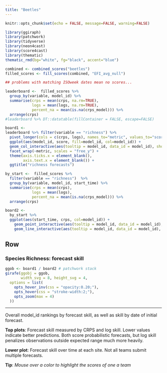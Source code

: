 ```yaml
---
title: "Beetles"
---
```


```r
knitr::opts_chunk$set(echo = FALSE, message=FALSE, warning=FALSE)
```

```r
library(ggiraph)
library(patchwork)
library(tidyverse)
library(neon4cast)
library(score4cast)
library(thematic)
thematic_rmd(bg="white", fg="black", accent="blue")

```

```r
combined <- combined_scores("beetles")
filled_scores <- fill_scores(combined, "EFI_avg_null")
```

```r

## problems with matching ISOweek dates mean no scores...

leaderboard <-  filled_scores %>% 
  group_by(variable, model_id) %>%
  summarise(crps = mean(crps, na.rm=TRUE),
            logs = mean(logs, na.rm=TRUE),
            percent_na = mean(is.na(crps_model))) %>% 
  arrange(crps)
#leaderboard %>% DT::datatable(fillContainer = FALSE, escape=FALSE)
```

<!-- Heading 1: navbar -->

```r
board1 <- 
leaderboard %>% filter(variable == "richness") %>%
  pivot_longer(cols = c(crps, logs), names_to="metric", values_to="score") %>%
  ggplot(aes(model_id, score, fill=model_id, col=model_id)) + 
  geom_col_interactive(aes(tooltip = model_id, data_id = model_id), show.legend = FALSE) + 
  facet_wrap(~metric, scales = "free_y") + 
  theme(axis.ticks.x = element_blank(),
        axis.text.x = element_blank()) + 
  ggtitle("richness forecasts")
```

```r

by_start <-  filled_scores %>% 
  filter(variable == "richness")  %>% 
  group_by(variable, model_id, start_time) %>%
  summarise(crps = mean(crps),
            logs = mean(logs),
            percent_na = mean(is.na(crps_model))) %>% 
  arrange(crps)

board2 <- 
  by_start %>% 
  ggplot(aes(start_time, crps, col=model_id)) + 
    geom_point_interactive(aes(tooltip = model_id, data_id = model_id), size=2, show.legend = FALSE) +
    geom_line_interactive(aes(tooltip = model_id, data_id = model_id), size=1, show.legend = FALSE)
```

## Row {data-height="650"}

### Species Richness: forecast skill

```r
ggob <- board1 / board2 # patchwork stack
girafe(ggobj = ggob,
       width_svg = 8, height_svg = 4,
  options = list(
    opts_hover_inv(css = "opacity:0.20;"),
    opts_hover(css = "stroke-width:2;"),
    opts_zoom(max = 4)
  ))
```

------------------------------------------------------------------------

Overall model_id rankings by forecast skill, as well as skill by date of initial forecast.

**Top plots**: Forecast skill measured by CRPS and log skill. Lower values indicate better predictions. Both score probabilistic forecasts, but log skill penalizes observations outside expected range much more heavily.

**Lower plot**: Forecast skill over time at each site. Not all teams submit multiple forecasts.

**Tip**: *Mouse over a color to highlight the scores of one a team*
